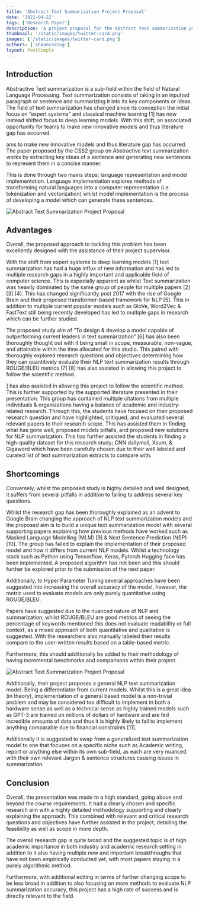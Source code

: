 ```yaml
---
title: 'Abstract Text Summarization Project Proposal'
date: '2022-04-22'
tags: ['Research Paper']
description: 'A project proposal for the abstract text summarization project.'
thumbnail: '/static/images/twitter-card.png'
images: ['/static/images/twitter-card.png']
authors: ['shaancoding']
layout: PostSimple
---
```


## Introduction

Abstractive Text summarization is a sub-field within the field of Natural Language Processing. Text summarization consists of taking in an inputted paragraph or sentence and summarizing it into its key components or ideas. The field of text summarization has changed since its conception the initial focus on “expert systems” and classical machine learning [1] has now instead shifted focus to deep learning models. With this shift, an associated opportunity for teams to make new innovative models and thus literature gap has occurred.

ams to make new innovative models and thus literature gap has occurred. The paper proposed by the CSS2 group on Abstractive text summarization works by extracting key ideas of a sentence and generating new sentences to represent them in a concise manner.

This is done through two mains steps; language representation and model implementation. Language implementation explores methods of transforming natural languages into a computer representation (i.e. tokenization and vectorization) whilst model implementation is the process of developing a model which can generate these sentences.

![Abstract Text Summarization Project Proposal](/static/images/abstract-text-summarization-project-proposal/figure1.png)

## Advantages

Overall, the proposed approach to tackling this problem has been excellently designed with the assistance of their project supervisor.

With the shift from expert systems to deep learning models [1] text summarization has had a huge influx of new information and has led to multiple research gaps in a highly important and applicable field of computer science. This is especially apparent as whilst Text summarization was heavily dominated by the same group of people for multiple papers [2] [3] [4]. This has changed significantly post 2017 with the rise of Google Brain and their proposed transformer-based framework for NLP [5]. This in addition to multiple current popular models such as GloVe, Word2Vec & FastText still being recently developed has led to multiple gaps in research which can be further studied.

The proposed study aim of “To design & develop a model capable of outperforming current leaders in text summarization” [6] has also been thoroughly thought out with it being small in scope, measurable, non-vague, and attainable within the time allocated for this studio. This paired with thoroughly explored research questions and objectives determining how they can quantitively evaluate their NLP text summarization results through ROUGE/BLEU metrics [7] [8] has also assisted in allowing this project to follow the scientific method.

] has also assisted in allowing this project to follow the scientific method. This is further supported by the supported literature presented in their presentation. This group has contained multiple citations from multiple individuals & organizations having a balance of academic and industry-related research. Through this, the students have focused on their proposed research question and have highlighted, critiqued, and evaluated several relevant papers to their research scope. This has assisted them in finding what has gone well, proposed models pitfalls, and proposed new solutions for NLP summarization. This has further assisted the students in finding a high-quality dataset for this research study; CNN dailymail, Xsum, & Gigaword which have been carefully chosen due to their well labeled and curated list of text summarization extracts to compare with. 

## Shortcomings

Conversely, whilst the proposed study is highly detailed and well designed, it suffers from several pitfalls in addition to failing to address several key questions.

Whilst the research gap has been thoroughly explained as an advent to Google Brain changing the approach of NLP text summarization models and the proposed aim is to build a unique text summarization model with several supporting papers explaining how previous methods have worked such as Masked Language Modelling (MLM) [9] & Next Sentence Prediction (NSP) [10]. The group has failed to explain the implementation of their proposed model and how it differs from current NLP models. Whilst a technology stack such as Python using Tensorflow, Keras, Pytorch Hugging face has been implemented. A proposed algorithm has not been and this should further be explored prior to the submission of the next paper.

Additionally, to Hyper Parameter Tuning several approaches have been suggested into increasing the overall accuracy of the model, however, the metric used to evaluate models are only purely quantitative using ROUGE/BLEU.

Papers have suggested due to the nuanced nature of NLP and summarization, whilst ROUGE/BLEU are good metrics of seeing the percentage of keywords mentioned this does not evaluate readability or full context, as a mixed approach of both quantitative and qualitative is suggested. With the researchers also manually labeled their results compare to the user-written results based on a table-based metric.

Furthermore, this should additionally be added to their methodology of having incremental benchmarks and comparisons within their project.

![Abstract Text Summarization Project Proposal](/static/images/abstract-text-summarization-project-proposal/figure2.png)

Additionally, their project proposes a general NLP text summarization model. Being a differentiator from current models. Whilst this is a great idea (in theory), implementation of a general based model is a non-trivial problem and may be considered too difficult to implement in both a hardware sense as well as a technical sense as highly trained models such as GPT-3 are trained on millions of dollars of hardware and are fed incredible amounts of data and thus it is highly likely to fail to implement anything comparable due to financial constraints [11].

Additionally it is suggested to swap from a generalized text summarization model to one that focuses on a specific niche such as Academic writing, report or anything else within its own sub-field, as each are very nuanced with their own relevant Jargon & sentence structures causing issues in summarization.

## Conclusion

Overall, the presentation was made to a high standard, going above and beyond the course requirements. It had a clearly chosen and specific research aim with a highly detailed methodology supporting and clearly explaining the approach. This combined with relevant and critical research questions and objectives have further assisted in the project, detailing the feasibility as well as scope in more depth.

The overall research gap is quite broad and the suggested topic is of high academic importance in both industry and academic research setting in addition to it also having multiple new and important breakthroughs that have not been empirically conducted yet, with most papers staying in a purely algorithmic method.

Furthermore, with additional editing in terms of further changing scope to be less broad in addition to also focusing on more methods to evaluate NLP summarization accuracy, this project has a high rate of success and is directly relevant to the field.